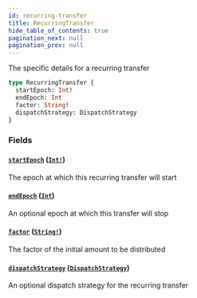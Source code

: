 ```yaml
---
id: recurring-transfer
title: RecurringTransfer
hide_table_of_contents: true
pagination_next: null
pagination_prev: null
---
```



The specific details for a recurring transfer

```graphql
type RecurringTransfer {
  startEpoch: Int!
  endEpoch: Int
  factor: String!
  dispatchStrategy: DispatchStrategy
}
```


### Fields

#### [`startEpoch`](#) ([`Int!`](/docs/testnet/graphql/scalars/int))

The epoch at which this recurring transfer will start


#### [`endEpoch`](#) ([`Int`](/docs/testnet/graphql/scalars/int))

An optional epoch at which this transfer will stop


#### [`factor`](#) ([`String!`](/docs/testnet/graphql/scalars/string))

The factor of the initial amount to be distributed


#### [`dispatchStrategy`](#) ([`DispatchStrategy`](/docs/testnet/graphql/objects/dispatch-strategy))

An optional dispatch strategy for the recurring transfer




